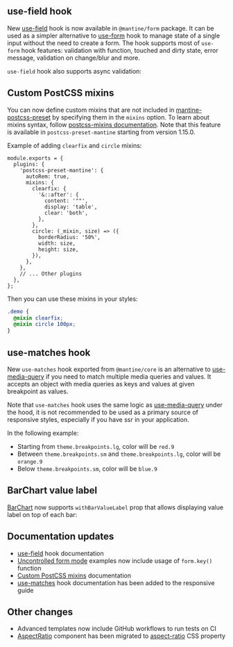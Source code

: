 

## use-field hook

New [use-field](/form/use-field) hook is now available in `@mantine/form` package.
It can be used as a simpler alternative to [use-form](/form/use-form) hook to manage state of a single input without the need to create a form.
The hook supports most of `use-form` hook features: validation with function, touched and
dirty state, error message, validation on change/blur and more.

<Demo data={FieldDemos.validateOnChange} />

`use-field` hook also supports async validation:

<Demo data={FieldDemos.asyncValidation} />

## Custom PostCSS mixins

You can now define custom mixins that are not included in [mantine-postcss-preset](/styles/postcss-preset) by specifying them
in the `mixins` option. To learn about mixins syntax, follow [postcss-mixins documentation](https://github.com/postcss/postcss-mixins#readme).
Note that this feature is available in `postcss-preset-mantine` starting from version 1.15.0.

Example of adding `clearfix` and `circle` mixins:

```tsx
module.exports = {
  plugins: {
    'postcss-preset-mantine': {
      autoRem: true,
      mixins: {
        clearfix: {
          '&::after': {
            content: '""',
            display: 'table',
            clear: 'both',
          },
        },
        circle: (_mixin, size) => ({
          borderRadius: '50%',
          width: size,
          height: size,
        }),
      },
    },
    // ... Other plugins
  },
};
```

Then you can use these mixins in your styles:

```scss
.demo {
  @mixin clearfix;
  @mixin circle 100px;
}
```

## use-matches hook

New `use-matches` hook exported from `@mantine/core` is an alternative to [use-media-query](/hooks/use-media-query/)
if you need to match multiple media queries and values. It accepts an object with media queries as keys and
values at given breakpoint as values.

Note that `use-matches` hook uses the same logic as [use-media-query](/hooks/use-media-query/) under the hood,
it is not recommended to be used as a primary source of responsive styles, especially if you have ssr in your application.

In the following example:

- Starting from `theme.breakpoints.lg`, color will be `red.9`
- Between `theme.breakpoints.sm` and `theme.breakpoints.lg`, color will be `orange.9`
- Below `theme.breakpoints.sm`, color will be `blue.9`

<Demo data={StylesDemos.useMatchesHook} />

## BarChart value label

[BarChart](/charts/bar-chart) now supports `withBarValueLabel` prop that allows
displaying value label on top of each bar:

<Demo data={BarChartDemos.barValueLabel} />

## Documentation updates

- [use-field](/form/use-field) hook documentation
- [Uncontrolled form mode](/form/uncontrolled) examples now include usage of `form.key()` function
- [Custom PostCSS mixins](/styles/postcss-preset/#custom-mixins) documentation
- [use-matches](/styles/responsive/#use-matches-hook) hook documentation has been added to the responsive guide

## Other changes

- Advanced templates now include GitHub workflows to run tests on CI
- [AspectRatio](/core/aspect-ratio) component has been migrated to [aspect-ratio](https://developer.mozilla.org/en-US/docs/Web/CSS/aspect-ratio) CSS property

